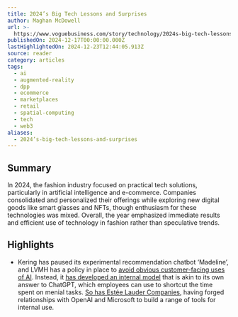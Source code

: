 ```yaml
---
title: 2024’s Big Tech Lessons and Surprises
author: Maghan McDowell
url: >-
  https://www.voguebusiness.com/story/technology/2024s-big-tech-lessons-and-surprises
publishedOn: 2024-12-17T00:00:00.000Z
lastHighlightedOn: 2024-12-23T12:44:05.913Z
source: reader
category: articles
tags:
  - ai
  - augmented-reality
  - dpp
  - ecommerce
  - marketplaces
  - retail
  - spatial-computing
  - tech
  - web3
aliases:
  - 2024’s-big-tech-lessons-and-surprises
---
```

## Summary

In 2024, the fashion industry focused on practical tech solutions, particularly in artificial intelligence and e-commerce. Companies consolidated and personalized their offerings while exploring new digital goods like smart glasses and NFTs, though enthusiasm for these technologies was mixed. Overall, the year emphasized immediate results and efficient use of technology in fashion rather than speculative trends.

## Highlights
- Kering has paused its experimental recommendation chatbot ‘Madeline’, and LVMH has a policy in place to [avoid obvious customer-facing uses of AI](https://www.voguebusiness.com/story/technology/inside-lvmhs-ai-factory). Instead, it [has developed an internal model](https://www.voguebusiness.com/story/companies/lvmhs-anish-melwani-on-the-innovations-to-pursue-and-avoid-for-luxury) that is akin to its own answer to ChatGPT, which employees can use to shortcut the time spent on menial tasks. [So has Estée Lauder Companies](https://www.voguebusiness.com/story/beauty/estee-lauder-companies-forms-ai-innovation-lab), having forged relationships with OpenAI and Microsoft to build a range of tools for internal use.
